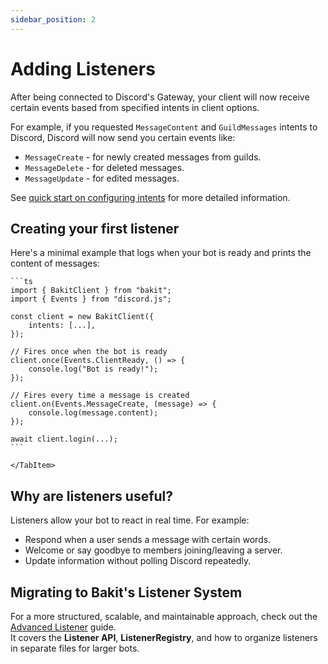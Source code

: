 ```yaml
---
sidebar_position: 2
---
```



# Adding Listeners

After being connected to Discord's Gateway, your client will now receive certain events based from specified intents in client options.

For example, if you requested `MessageContent` and `GuildMessages` intents to Discord, Discord will now send you certain events like:

- `MessageCreate` - for newly created messages from guilds.
- `MessageDelete` - for deleted messages.
- `MessageUpdate` - for edited messages.

<Admonition type="info" title="Configuring intents">

See [quick start on configuring intents](/docs/getting-started/quick-start#configuring-intents) for more detailed information.

</Admonition>

## Creating your first listener

Here's a minimal example that logs when your bot is ready and prints the content of messages:

<Tabs>
	<TabItem value="code" label="src/index.ts">
	
	```ts
	import { BakitClient } from "bakit";
	import { Events } from "discord.js";

    const client = new BakitClient({
    	intents: [...],
    });

    // Fires once when the bot is ready
    client.once(Events.ClientReady, () => {
    	console.log("Bot is ready!");
    });

    // Fires every time a message is created
    client.on(Events.MessageCreate, (message) => {
    	console.log(message.content);
    });

    await client.login(...);
    ```

    </TabItem>

</Tabs>

## Why are listeners useful?

Listeners allow your bot to react in real time. For example:

- Respond when a user sends a message with certain words.
- Welcome or say goodbye to members joining/leaving a server.
- Update information without polling Discord repeatedly.

## Migrating to Bakit's Listener System

For a more structured, scalable, and maintainable approach, check out the [Advanced Listener](/docs/advanced/listener) guide.  
It covers the **Listener API**, **ListenerRegistry**, and how to organize listeners in separate files for larger bots.
